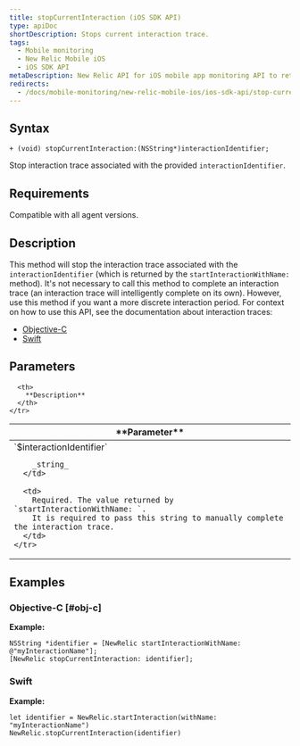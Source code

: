 ```yaml
---
title: stopCurrentInteraction (iOS SDK API)
type: apiDoc
shortDescription: Stops current interaction trace.
tags:
  - Mobile monitoring
  - New Relic Mobile iOS
  - iOS SDK API
metaDescription: New Relic API for iOS mobile app monitoring API to return the ID of the session.
redirects:
  - /docs/mobile-monitoring/new-relic-mobile-ios/ios-sdk-api/stop-current-interaction-ios-sdk-api
---
```


## Syntax

```
+ (void) stopCurrentInteraction:(NSString*)interactionIdentifier;
```

Stop interaction trace associated with the provided `interactionIdentifier`.

## Requirements

Compatible with all agent versions.

## Description

This method will stop the interaction trace associated with the `interactionIdentifier` (which is returned by the `startInteractionWithName: ` method). It's not necessary to call this method to complete an interaction trace (an interaction trace will intelligently complete on its own). However, use this method if you want a more discrete interaction period.
For context on how to use this API, see the documentation about interaction traces:

* [Objective-C](/docs/mobile-monitoring/new-relic-mobile-ios/ios-sdk-api/ios-sdk-api-guide#objc-interactions)
* [Swift](/docs/mobile-monitoring/new-relic-mobile-ios/ios-sdk-api/ios-sdk-api-guide#swift-interactions)

## Parameters

<table>
  <thead>
    <tr>
      <th width={200}>
        **Parameter**
      </th>

      <th>
        **Description**
      </th>
    </tr>
  </thead>

  <tbody>
    <tr>
      <td>
        `$interactionIdentifier`

        _string_
      </td>

      <td>
        Required. The value returned by `startInteractionWithName: `.
        It is required to pass this string to manually complete the interaction trace.
      </td>
    </tr>
  </tbody>
</table>

## Examples

### Objective-C [#obj-c]

**Example:**

```
NSString *identifier = [NewRelic startInteractionWithName: @"myInteractionName"];
[NewRelic stopCurrentInteraction: identifier];
```

### Swift

**Example:**

```
let identifier = NewRelic.startInteraction(withName: "myInteractionName")
NewRelic.stopCurrentInteraction(identifier)
```
